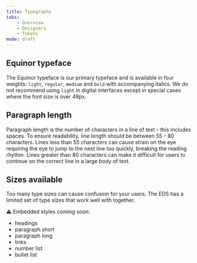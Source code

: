 ```yaml
---
title: Typography
tabs:
    - Overview
    - Designers
    - Tokens
mode: draft
---
```



## Equinor typeface

The Equinor typeface is our primary typeface and is available in four weights: `light`, `regular`, `medium` and `bold` with accompanying italics. 
We do not recommend using `light` in digital interfaces except in special cases where the font size is over 48px. 


## Paragraph length

Paragraph length is the number of characters in a line of text - this includes spaces. 
To ensure readability, line length should be between 55 - 80 characters. 
Lines less than 55 characters can cause strain on the eye requiring the eye to jump to the next line too quickly, breaking the reading rhythm. 
Lines greater than 80 characters can make it difficult for users to continue on the correct line in a large body of text.


## Sizes available

Too many type sizes can cause confusion for your users. The EDS has a limited set of type sizes that work well with together.

:warning: Embedded styles coming soon: 

+ headings
+ paragraph short
+ paragraph long
+ links
+ number list
+ bullet list
